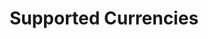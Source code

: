 ---
title: 'Supported Currencies'
description: 'Create an account and learn how to start using Glyde'
---